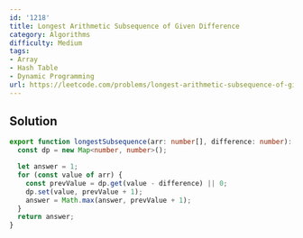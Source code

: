 ```yaml
---
id: '1218'
title: Longest Arithmetic Subsequence of Given Difference
category: Algorithms
difficulty: Medium
tags:
- Array
- Hash Table
- Dynamic Programming
url: https://leetcode.com/problems/longest-arithmetic-subsequence-of-given-difference
---
```


## Solution

```typescript filename="solution.ts" copy
export function longestSubsequence(arr: number[], difference: number): number {
  const dp = new Map<number, number>();

  let answer = 1;
  for (const value of arr) {
    const prevValue = dp.get(value - difference) || 0;
    dp.set(value, prevValue + 1);
    answer = Math.max(answer, prevValue + 1);
  }
  return answer;
}
```

